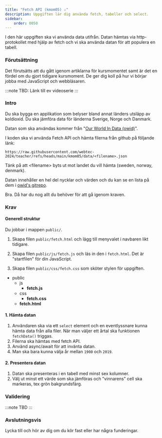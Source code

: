 ```yaml
---
title: "Fetch API (kmom05) ⚠️" 
description: Uppgiften lär dig använda fetch, tabeller och select.
sidebar:
    order: 0050
---
```



I den här uppgiften ska vi använda data utifrån. Datan hämtas via http-protokollet med hjälp av fetch och vi ska använda datan för att populera en tabell.


### Förutsättning

Det förutsätts att du gått igenom artiklarna för kursmomentet samt är det en fördel om du gjort tidigare kursmoment. De ger dig koll på hur vi börjar jobba med JavaScript och webbläsaren.

:::note
TBD: Länk till ev videoserie
:::



### Intro

Du ska bygga en applikation som belyser bland annat länders utsläpp av koldioxid. Du ska jämföra data för länderna Sverige, Norge och Danmark. 

Datan som ska användas kommer från "[Our World In Data (owid)](https://ourworldindata.org/co2-and-other-greenhouse-gas-emissions)".

I koden ska vi använda Fetch API och hämta filerna från github på följande länk: 
```code
https://raw.githubusercontent.com/webtec-2024/teacher/refs/heads/main/kmom05/data/<filename>.json
```

Tänk på att &lt;filename&gt; byts ut mot landet du vill hämta (sweden, norway, denmark).

Datan innehåller en hel del nycklar och värden och du kan se en lista på dem i [owid's gitrepo](https://github.com/owid/co2-data/blob/master/owid-co2-codebook.csv).

Bra. Då har du nog allt du behöver för att gå igenom kraven.



### Krav


#### Generell struktur

Du jobbar i mappen `public/`. 

1. Skapa filen `public/fetch.html` och lägg till menyvalet i navbaren likt tidigare.

2. Skapa filen `public/js/fetch.js` och läs in den i `fetch.html`. Det är "startfilen" för din JavaScript.

3. Skapa filen `public/css/fetch.css` som sköter stylen för uppgiften.

<FileTree>

- public
  - js
    - **fetch.js**
  - css
    - **fetch.css**
  - **fetch.html**

</FileTree>

#### 1. Hämta datan

1. Användaren ska via ett `select` element och en eventlyssnare kunna hämta data från alla filer. När man väljer ett årtal ska funktionen `fetchData()` triggas.
2. Filerna ska hämtas med fetch API.
3. Använd async/await för att invänta datan.
4. Man ska bara kunna välja år mellan `1900` och `2019`.

#### 2. Presentera datan

1. Datan ska presenteras i en tabell med minst sex kolumner.
2. Välj ut minst ett värde som ska jämföras och "vinnarens" cell ska markeras, tex grön bakgrundsfärg.

### Validering

:::note
TBD
:::


### Avslutningsvis

Lycka till och hör av dig om du kör fast eller har några funderingar.





